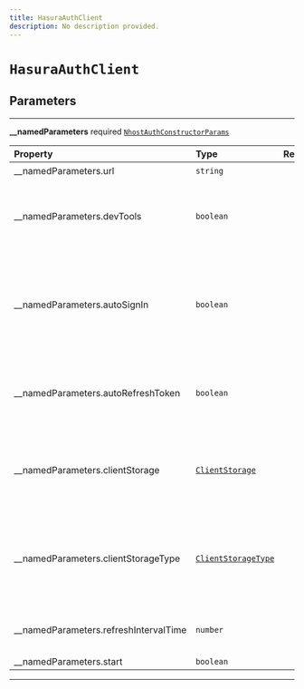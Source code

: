 ```yaml
---
title: HasuraAuthClient
description: No description provided.
---
```


# `HasuraAuthClient`

## Parameters

---

**<span className="parameter-name">\_\_namedParameters</span>** <span className="optional-status">required</span> [`NhostAuthConstructorParams`](/reference/javascript/auth/types/nhost-auth-constructor-params)

| Property                                                                                                            | Type                                                                        | Required | Notes                                                                                                             |
| :------------------------------------------------------------------------------------------------------------------ | :-------------------------------------------------------------------------- | :------: | :---------------------------------------------------------------------------------------------------------------- |
| <span className="parameter-name"><span className="light-grey">\_\_namedParameters.</span>url</span>                 | <code>string</code>                                                         |    ✔️    |                                                                                                                   |
| <span className="parameter-name"><span className="light-grey">\_\_namedParameters.</span>devTools</span>            | <code>boolean</code>                                                        |          | Activate devTools e.g. the ability to connect to the xstate inspector                                             |
| <span className="parameter-name"><span className="light-grey">\_\_namedParameters.</span>autoSignIn</span>          | <code>boolean</code>                                                        |          | When set to true, will parse the url on startup to check if it contains a refresh token to start the session with |
| <span className="parameter-name"><span className="light-grey">\_\_namedParameters.</span>autoRefreshToken</span>    | <code>boolean</code>                                                        |          | When set to true, will automatically refresh token before it expires                                              |
| <span className="parameter-name"><span className="light-grey">\_\_namedParameters.</span>clientStorage</span>       | [`ClientStorage`](/reference/javascript/auth/types/client-storage)          |          | Object where the refresh token will be persisted and read locally.                                                |
| <span className="parameter-name"><span className="light-grey">\_\_namedParameters.</span>clientStorageType</span>   | [`ClientStorageType`](/reference/javascript/auth/types/client-storage-type) |          | Define a way to get information about the refresh token and its exipration date.                                  |
| <span className="parameter-name"><span className="light-grey">\_\_namedParameters.</span>refreshIntervalTime</span> | <code>number</code>                                                         |          | Time interval until token refreshes, in seconds                                                                   |
| <span className="parameter-name"><span className="light-grey">\_\_namedParameters.</span>start</span>               | <code>boolean</code>                                                        |          |                                                                                                                   |

---
